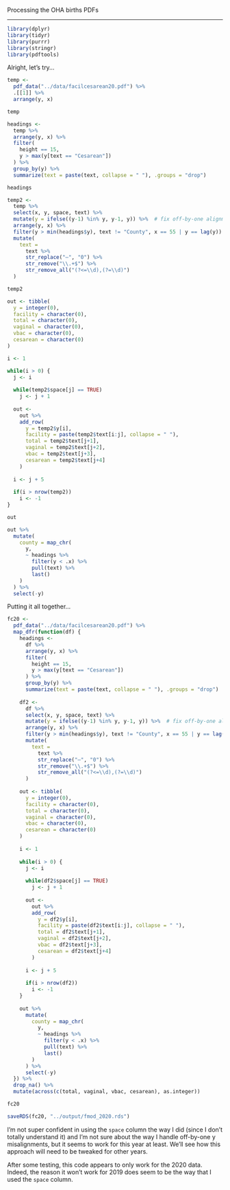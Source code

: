 
Processing the OHA births PDFs

-----

```r
library(dplyr)
library(tidyr)
library(purrr)
library(stringr)
library(pdftools)
```

Alright, let's try...

```r
temp <- 
  pdf_data("../data/facilcesarean20.pdf") %>% 
  .[[1]] %>% 
  arrange(y, x)

temp
```

```r
headings <- 
  temp %>% 
  arrange(y, x) %>% 
  filter(
    height == 15,
    y > max(y[text == "Cesarean"])
  ) %>% 
  group_by(y) %>% 
  summarize(text = paste(text, collapse = " "), .groups = "drop")

headings
```

```r
temp2 <- 
  temp %>% 
  select(x, y, space, text) %>% 
  mutate(y = ifelse((y-1) %in% y, y-1, y)) %>%  # fix off-by-one alignments
  arrange(y, x) %>% 
  filter(y > min(headings$y), text != "County", x == 55 | y == lag(y)) %>% 
  mutate(
    text = 
      text %>% 
      str_replace("–", "0") %>% 
      str_remove("\\.+$") %>% 
      str_remove_all("(?<=\\d),(?=\\d)")
  )

temp2
```

```r
out <- tibble(
  y = integer(0),
  facility = character(0),
  total = character(0),
  vaginal = character(0),
  vbac = character(0),
  cesarean = character(0)
)

i <- 1

while(i > 0) {
  j <- i
  
  while(temp2$space[j] == TRUE)
    j <- j + 1
  
  out <- 
    out %>% 
    add_row(
      y = temp2$y[i],
      facility = paste(temp2$text[i:j], collapse = " "),
      total = temp2$text[j+1],
      vaginal = temp2$text[j+2],
      vbac = temp2$text[j+3],
      cesarean = temp2$text[j+4]
    )
  
  i <- j + 5
  
  if(i > nrow(temp2))
    i <- -1
}

out
```

```r
out %>% 
  mutate(
    county = map_chr(
      y,
      ~ headings %>% 
        filter(y < .x) %>% 
        pull(text) %>% 
        last()
    )
  ) %>% 
  select(-y)
```

Putting it all together...

```r
fc20 <- 
  pdf_data("../data/facilcesarean20.pdf") %>% 
  map_dfr(function(df) {
    headings <- 
      df %>% 
      arrange(y, x) %>% 
      filter(
        height == 15,
        y > max(y[text == "Cesarean"])
      ) %>% 
      group_by(y) %>% 
      summarize(text = paste(text, collapse = " "), .groups = "drop")
    
    df2 <- 
      df %>% 
      select(x, y, space, text) %>% 
      mutate(y = ifelse((y-1) %in% y, y-1, y)) %>%  # fix off-by-one alignments
      arrange(y, x) %>% 
      filter(y > min(headings$y), text != "County", x == 55 | y == lag(y)) %>% 
      mutate(
        text = 
          text %>% 
          str_replace("–", "0") %>% 
          str_remove("\\.+$") %>% 
          str_remove_all("(?<=\\d),(?=\\d)")
      )
    
    out <- tibble(
      y = integer(0),
      facility = character(0),
      total = character(0),
      vaginal = character(0),
      vbac = character(0),
      cesarean = character(0)
    )
    
    i <- 1
    
    while(i > 0) {
      j <- i
      
      while(df2$space[j] == TRUE)
        j <- j + 1
      
      out <- 
        out %>% 
        add_row(
          y = df2$y[i],
          facility = paste(df2$text[i:j], collapse = " "),
          total = df2$text[j+1],
          vaginal = df2$text[j+2],
          vbac = df2$text[j+3],
          cesarean = df2$text[j+4]
        )
      
      i <- j + 5
      
      if(i > nrow(df2))
        i <- -1
    }
    
    out %>% 
      mutate(
        county = map_chr(
          y,
          ~ headings %>% 
            filter(y < .x) %>% 
            pull(text) %>% 
            last()
        )
      ) %>% 
      select(-y)
  }) %>% 
  drop_na() %>% 
  mutate(across(c(total, vaginal, vbac, cesarean), as.integer))

fc20
```

```r
saveRDS(fc20, "../output/fmod_2020.rds")
```

I'm not super confident in using the `space` column the way I did (since I don't totally understand it) and I'm not sure about the way I handle off-by-one y misalignments, but it seems to work for this year at least. We'll see how this approach will need to be tweaked for other years.

After some testing, this code appears to only work for the 2020 data. Indeed, the reason it won't work for 2019 does seem to be the way that I used the `space` column.

